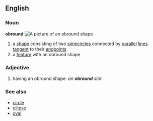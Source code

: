 ==English==
===Noun===
'''obround'''
[[Image:obround.jpg|frame|A picture of an obround shape]]
#a [[shape]] consisting of two [[semicircle]]s connected by [[parallel]] [[lines]] [[tangent]] to their [[endpoint]]s
#a [[feature]] with an obround shape


===Adjective===
#having an obround shape: ''an '''obround''' slot''

===See also===
*[[circle]]
*[[ellipse]]
*[[oval]]